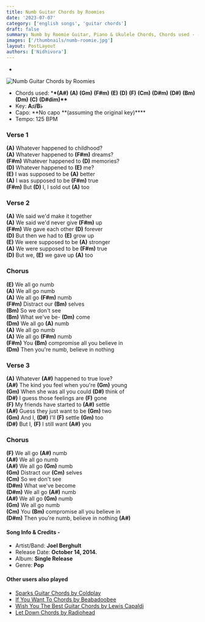 ```yaml
---
title: Numb Guitar Chords by Roomies
date: '2023-07-07'
category: ['english songs', 'guitar chords']
draft: false
summary: Numb by Roomie Guitar, Piano & Ukulele Chords, Chords used - (A#) (A) (Gm) (F#m) (E) (D) (F) , Capo - No capo required Key - A#/Bb
images: ['/thumbnails/numb-roomie.jpg']
layout: PostLayout
authors: ['Nidhivora']
---
```


-

![Numb Guitar Chords by Roomies](/thumbnails/numb-roomie.jpg)

- Chords used: \***\*(A#)** **(A)** **(Gm)** **(F#m)** **(E)** **(D)** **(F)** **(Cm)** **(D#m)** **(D#)** **(Bm)** **(Dm)** **(C)** **(D#dim)\*\***
- Key: **A♯/B♭**
- Capo: **No capo **(assuming the original key)\*\*\*\*
- Tempo: 125 BPM

### Verse 1

**(A)** Whatever happened to childhood? \
**(A)** Whatever happened to **(F#m)** dreams? \
**(F#m)** Whatever happened to **(D)** memories? \
**(D)** Whatever happened to **(E)** me? \
**(E)** I was supposed to be **(A)** better \
**(A)** I was supposed to be **(F#m)** true \
**(F#m)** But **(D)** I, I sold out **(A)** too

### Verse 2

**(A)** We said we'd make it together \
**(A)** We said we'd never give **(F#m)** up \
**(F#m)** We gave each other **(D)** forever \
**(D)** But then we had to **(E)** grow up \
**(E)** We were supposed to be **(A)** stronger \
**(A)** We were supposed to be **(F#m)** true \
**(D)** But we, **(E)** we gave up **(A)** too

### Chorus

**(E)** We all go numb \
**(A)** We all go numb \
**(A)** We all go **(F#m)** numb \
**(F#m)** Distract our **(Bm)** selves \
**(Bm)** So we don't see \
**(Bm)** What we've be- **(Dm)** come \
**(Dm)** We all go **(A)** numb \
**(A)** We all go numb \
**(A)** We all go **(F#m)** numb \
**(F#m)** You **(Bm)** compromise all you believe in \
**(Dm)** Then you're numb, believe in nothing

### Verse 3

**(A)** Whatever **(A#)** happened to true love? \
**(A#)** The kind you feel when you're **(Gm)** young \
**(Gm)** When she was all you could **(D#)** think of \
**(D#)** I guess those feelings are **(F)** gone \
**(F)** My friends have started to **(A#)** settle \
**(A#)** Guess they just want to be **(Gm)** two \
**(Gm)** And I, **(D#)** I'll **(F)** settle **(Gm)** too \
**(D#)** But I, **(F)** I still want **(A#)** you

### Chorus

**(F)** We all go **(A#)** numb \
**(A#)** We all go numb \
**(A#)** We all go **(Gm)** numb \
**(Gm)** Distract our **(Cm)** selves \
**(Cm)** So we don't see \
**(D#m)** What we've become \
**(D#m)** We all go **(A#)** numb \
**(A#)** We all go **(Gm)** numb \
**(Gm)** We all go numb \
**(Cm)** You **(Bm)** compromise all you believe in \
**(D#m)** Then you're numb, believe in nothing **(A#)**

#### Song Info & Credits -

- Artist/Band: **Joel Berghult**
- Release Date: **October 14, 2014.**
- Album: **Single Release**
- Genre: **Pop**

#### Other users also played

- [Sparks Guitar Chords by Coldplay](https://www.chordsco.com/chords/sparks-guitar-chords-by-coldplay)
- [If You Want To Chords by Beabadoobee](https://www.chordsco.com/chords/if-you-want-to-chords-by-beabadoobee)
- [Wish You The Best Guitar Chords by Lewis Capaldi](https://www.chordsco.com/chords/wish-you-the-best-guitar-chords-by-lewis-capaldi)
- [Let Down Chords by Radiohead](https://www.chordsco.com/chords/let-down-chords-by-radiohead)
